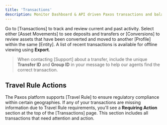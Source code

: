 ```yaml
---
title: 'Transactions'
description: Monitor Dashboard & API driven Paxos transactions and balances.
---
```



Go to [Transactions] to track and review current and past activity.
Select either [Asset Movements] to see deposits and transfers or [Conversions] to review assets that have been converted and moved to another [Profile] within the same [Entity].
A list of recent transactions is available for offline viewing using **Export**.

> When contacting [Support] about a transfer, include the unique **Transfer ID** and **Group ID** in your message to help our agents find the correct transaction.

## Travel Rule Actions

The Paxos platform supports [Travel Rule] to ensure regulatory compliance within certain geographies.
If any of your transactions are missing information due to Travel Rule requirements, you'll see a **Requiring Action** section at the top of the [Transactions] page.
This section includes all transactions that need attention and action.
